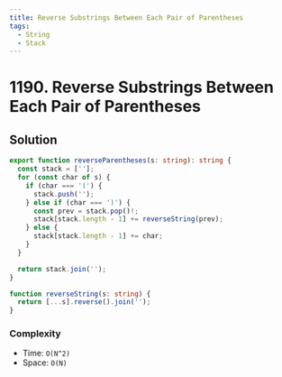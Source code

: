 ```yaml
---
title: Reverse Substrings Between Each Pair of Parentheses
tags:
  - String
  - Stack
---
```


# 1190. Reverse Substrings Between Each Pair of Parentheses

<Badges>
  <LevelBadge level="medium" />
  <TopicBadge name="String" slug="string" />
  <TopicBadge name="Stack" slug="stack" />
</Badges>

## Solution

```typescript filename="solution.ts" copy
export function reverseParentheses(s: string): string {
  const stack = [''];
  for (const char of s) {
    if (char === '(') {
      stack.push('');
    } else if (char === ')') {
      const prev = stack.pop()!;
      stack[stack.length - 1] += reverseString(prev);
    } else {
      stack[stack.length - 1] += char;
    }
  }

  return stack.join('');
}

function reverseString(s: string) {
  return [...s].reverse().join('');
}
```

### Complexity

- Time: `O(N^2)`
- Space: `O(N)`

<ProblemLink
  codingSite="leetcode"
  href="https://leetcode.com/problems/reverse-substrings-between-each-pair-of-parentheses"
  title="Reverse Substrings Between Each Pair of Parentheses"
/>
